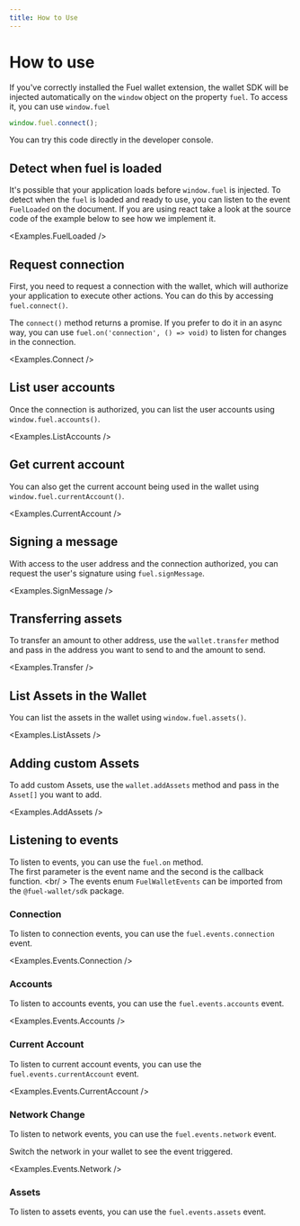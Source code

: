 ```yaml
---
title: How to Use
---
```


# How to use

<ConnectionAlert />

If you've correctly installed the Fuel wallet extension, the wallet SDK will be injected automatically on the `window` object on the property `fuel`. To access it, you can use `window.fuel`

```ts
window.fuel.connect();
```

You can try this code directly in the developer console.

## Detect when fuel is loaded

It's possible that your application loads before `window.fuel` is injected. To detect when the `fuel` is loaded and ready to use, you can listen to the event `FuelLoaded` on the document.
If you are using react take a look at the source code of the example below to see how we implement it.

<CodeImport file="../examples/FuelLoaded.tsx" lineStart="10" lineEnd="21" />

<Examples.FuelLoaded />

## Request connection

First, you need to request a connection with the wallet, which will authorize your application to execute other actions. You can do this by accessing `fuel.connect()`.

<CodeImport file="../examples/Connect.tsx" />

The `connect()` method returns a promise. If you prefer to do it in an async way, you can use `fuel.on('connection', () => void)` to
listen for changes in the connection.

<Examples.Connect />

## List user accounts

Once the connection is authorized, you can list the user accounts using `window.fuel.accounts()`.

<CodeImport file="../examples/ListAccounts.tsx" />

<Examples.ListAccounts />

## Get current account

You can also get the current account being used in the wallet using `window.fuel.currentAccount()`.

<CodeImport file="../examples/CurrentAccount.tsx" />

<Examples.CurrentAccount />

## Signing a message

With access to the user address and the connection authorized, you can request the user's signature using `fuel.signMessage`.

<CodeImport file="../examples/SignMessage.tsx" />

<Examples.SignMessage />

## Transferring assets

To transfer an amount to other address, use the `wallet.transfer` method and pass in the address you want to send to and the amount to send.

<CodeImport file="../examples/Transfer.tsx" />

<Examples.Transfer />

## List Assets in the Wallet

You can list the assets in the wallet using `window.fuel.assets()`.

<CodeImport file="../examples/ListAssets.tsx" />

<Examples.ListAssets />

## Adding custom Assets

To add custom Assets, use the `wallet.addAssets` method and pass in the `Asset[]` you want to add.

<CodeImport file="../examples/AddAssets.tsx" />

<Examples.AddAssets />

## Listening to events

To listen to events, you can use the `fuel.on` method. <br />
The first parameter is the event name and the second is the callback function. <br/ >
The events enum `FuelWalletEvents` can be imported from the `@fuel-wallet/sdk` package.

### Connection

To listen to connection events, you can use the `fuel.events.connection` event.

<CodeImport file="../src/hooks/useIsConnected.tsx" lineStart="9" lineEnd="23" />

<Examples.Events.Connection />

### Accounts

To listen to accounts events, you can use the `fuel.events.accounts` event.

<CodeImport
  file="../examples/events/Accounts.tsx"
  lineStart="23"
  lineEnd="33"
/>
<Examples.Events.Accounts />

### Current Account

To listen to current account events, you can use the `fuel.events.currentAccount` event.

<CodeImport
  file="../examples/events/CurrentAccount.tsx"
  lineStart="23"
  lineEnd="35"
/>
<Examples.Events.CurrentAccount />

### Network Change

To listen to network events, you can use the `fuel.events.network` event.

<CodeImport file="../examples/events/Network.tsx" lineStart="27" lineEnd="38" />

Switch the network in your wallet to see the event triggered.

<Examples.Events.Network />

### Assets

To listen to assets events, you can use the `fuel.events.assets` event.

<CodeImport file="../examples/events/Assets.tsx" lineStart="24" lineEnd="34" />
<Examples.Events.Assets />
